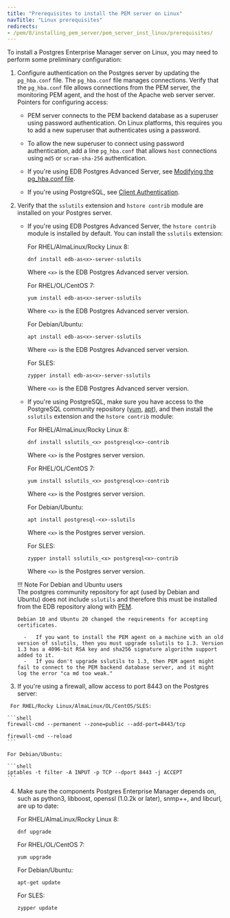 ```yaml
---
title: "Prerequisites to install the PEM server on Linux"
navTitle: "Linux prerequisites"
redirects:
- /pem/8/installing_pem_server/pem_server_inst_linux/prerequisites/
---
```


To install a Postgres Enterprise Manager server on Linux, you may need to perform some preliminary configuration:
    
1. Configure authentication on the Postgres server by updating the `pg_hba.conf` file. The `pg_hba.conf` file manages connections. Verify that the `pg_hba.conf` file allows connections from the PEM server, the monitoring PEM agent, and the host of the Apache web server server. Pointers for configuring access:
  
    - PEM server connects to the PEM backend database as a superuser using password authentication. On Linux platforms, this requires you to add a new superuser that authenticates using a password.

    - To allow the new superuser to connect using password authentication, add a line `pg_hba.conf` that allows `host` connections using `md5` or `scram-sha-256` authentication.

    - If you're using EDB Postgres Advanced Server, see [Modifying the pg_hba.conf file](/pem/8/managing_database_server/#modifying-the-pg_hbaconf-file).

    - If you're using PostgreSQL, see [Client Authentication](https://www.postgresql.org/docs/current/auth-pg-hba-conf.html).

2.  Verify that the `sslutils` extension and `hstore contrib` module are installed on your Postgres server.

    -   If you're using EDB Postgres Advanced Server, the `hstore contrib` module is installed by default. You can install the `sslutils` extension:

        For RHEL/AlmaLinux/Rocky Linux 8:
          
        ```shell
        dnf install edb-as<x>-server-sslutils
        ```

        Where `<x>` is the EDB Postgres Advanced server version.

        For RHEL/OL/CentOS 7:
          
        ```shell
        yum install edb-as<x>-server-sslutils
        ```

        Where `<x>` is the EDB Postgres Advanced server version.

        For Debian/Ubuntu:
          
        ```shell
        apt install edb-as<x>-server-sslutils
        ```

        Where `<x>` is the EDB Postgres Advanced server version.

        For SLES:
          
        ```shell
        zypper install edb-as<x>-server-sslutils
        ```

        Where `<x>` is the EDB Postgres Advanced server version.

    -   If you're using PostgreSQL, make sure you have access to the PostgreSQL community repository ([yum](https://www.postgresql.org/download/linux/redhat/), [apt](https://wiki.postgresql.org/wiki/Apt)), and then install the `sslutils` extension and the `hstore contrib` module: 

        For RHEL/AlmaLinux/Rocky Linux 8:
          
        ```shell
        dnf install sslutils_<x> postgresql<x>-contrib
        ```

        Where `<x>` is the Postgres server version.

        For RHEL/OL/CentOS 7:
          
        ```shell
        yum install sslutils_<x> postgresql<x>-contrib
        ```

        Where `<x>` is the Postgres server version.

        For Debian/Ubuntu:
          
        ```shell
        apt install postgresql-<x>-sslutils
        ```

        Where `<x>` is the Postgres server version.

        For SLES:
          
        ```shell
        zypper install sslutils_<x> postgresql<x>-contrib
        ```

        Where `<x>` is the Postgres server version.

    !!! Note For Debian and Ubuntu users     
        The postgres community repository for apt (used by Debian and Ubuntu) does not include `sslutils` and therefore this must be installed from the EDB repository along with [PEM](/installing_pem_server_using_edb_repository/index.mdx).
          
        Debian 10 and Ubuntu 20 changed the requirements for accepting certificates.

          -   If you want to install the PEM agent on a machine with an old version of sslutils, then you must upgrade sslutils to 1.3. Version 1.3 has a 4096-bit RSA key and sha256 signature algorithm support added to it.
          -   If you don't upgrade sslutils to 1.3, then PEM agent might fail to connect to the PEM backend database server, and it might log the error "ca md too weak."

  3.  If you're using a firewall, allow access to port 8443 on the Postgres server:

     For RHEL/Rocky Linux/AlmaLinux/OL/CentOS/SLES:

    ```shell
    firewall-cmd --permanent --zone=public --add-port=8443/tcp
         
    firewall-cmd --reload
    ```
       
    For Debian/Ubuntu:

    ```shell
    iptables -t filter -A INPUT -p TCP --dport 8443 -j ACCEPT
    ```

4. Make sure the components Postgres Enterprise Manager depends on, such as python3, libboost, openssl (1.0.2k or later), snmp++, and libcurl, are up to date: 

     For RHEL/AlmaLinux/Rocky Linux 8:

     ```shell
     dnf upgrade
     ```

     For RHEL/OL/CentOS 7:
   
     ```shell
    yum upgrade
    ```

    For Debian/Ubuntu:
   
    ```shell
    apt-get update
    ```

    For SLES:
   
   ```shell
   zypper update
   ```
